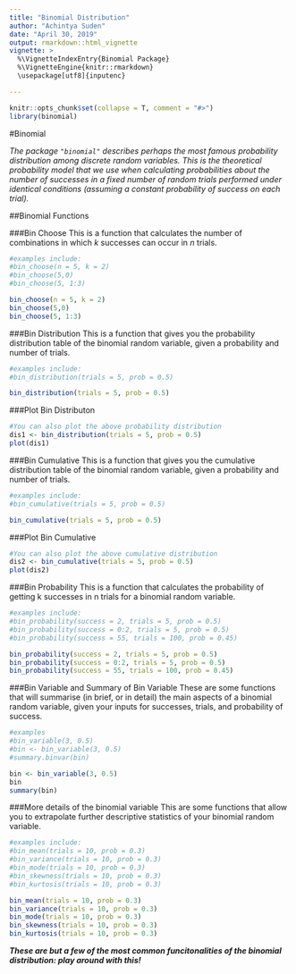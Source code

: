```yaml
---
title: "Binomial Distribution"
author: "Achintya Suden"
date: "April 30, 2019"
output: rmarkdown::html_vignette
vignette: >
  %\VignetteIndexEntry{Binomial Package}
  %\VignetteEngine{knitr::rmarkdown}
  \usepackage[utf8]{inputenc}

---
```


```r
knitr::opts_chunk$set(collapse = T, comment = "#>")
library(binomial)
```


#Binomial 

*The package `"binomial"` describes perhaps the most famous probability distribution among discrete random variables.    This is the theoretical probability model that we use when calculating probabilities about the number of successes in a fixed number of random trials performed under identical conditions (assuming a constant probability of success on each trial).*

##Binomial Functions 

###Bin Choose
This is a function that calculates the number of combinations  in which *k* successes can occur in *n* trials.
```r
#examples include:
#bin_choose(n = 5, k = 2)
#bin_choose(5,0)
#bin_choose(5, 1:3)

bin_choose(n = 5, k = 2)
bin_choose(5,0)
bin_choose(5, 1:3)
```

###Bin Distribution
This is a function that gives you the probability distribution table of the binomial random variable, given a probability and number of trials.
```r
#examples include:
#bin_distribution(trials = 5, prob = 0.5)

bin_distribution(trials = 5, prob = 0.5)
```

###Plot Bin Distributon
```r
#You can also plot the above probability distribution
dis1 <- bin_distribution(trials = 5, prob = 0.5)
plot(dis1)
```



###Bin Cumulative
This is a function that gives you the cumulative distribution table of the binomial random variable, given a probability and number of trials.
```r
#examples include:
#bin_cumulative(trials = 5, prob = 0.5)

bin_cumulative(trials = 5, prob = 0.5)
```

###Plot Bin Cumulative
```r
#You can also plot the above cumulative distribution
dis2 <- bin_cumulative(trials = 5, prob = 0.5)
plot(dis2)
```


###Bin Probability
This is a function that calculates the probability of getting k successes in n trials for a binomial random variable.
```r
#examples include:
#bin_probability(success = 2, trials = 5, prob = 0.5)
#bin_probability(success = 0:2, trials = 5, prob = 0.5)
#bin_probability(success = 55, trials = 100, prob = 0.45)

bin_probability(success = 2, trials = 5, prob = 0.5)
bin_probability(success = 0:2, trials = 5, prob = 0.5)
bin_probability(success = 55, trials = 100, prob = 0.45)
```


###Bin Variable and Summary of Bin Variable
These are some functions that will summarise (in brief, or in detail) the main aspects  of a binomial random variable, given your inputs for successes, trials, and probability of success.
```r
#examples
#bin_variable(3, 0.5)
#bin <- bin_variable(3, 0.5)
#summary.binvar(bin)

bin <- bin_variable(3, 0.5)
bin
summary(bin)


```


###More details of the binomial variable
This are some functions that allow you to extrapolate further descriptive statistics of your binomial random variable.
```r
#examples include:
#bin_mean(trials = 10, prob = 0.3)
#bin_variance(trials = 10, prob = 0.3)
#bin_mode(trials = 10, prob = 0.3)
#bin_skewness(trials = 10, prob = 0.3)
#bin_kurtosis(trials = 10, prob = 0.3)

bin_mean(trials = 10, prob = 0.3)
bin_variance(trials = 10, prob = 0.3)
bin_mode(trials = 10, prob = 0.3)
bin_skewness(trials = 10, prob = 0.3)
bin_kurtosis(trials = 10, prob = 0.3)

```


_**These are but a few of the most common funcitonalities of the binomial distribution: play around with this!**_


